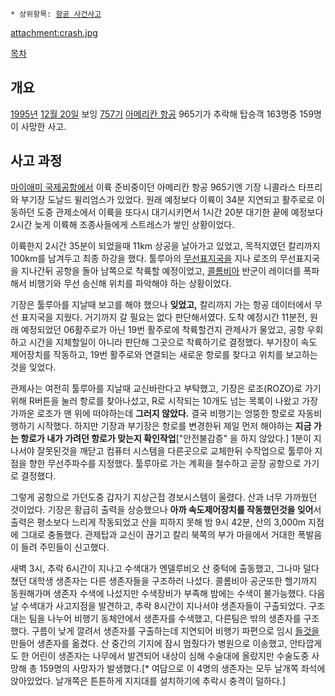  * 상위항목: [[항공 사건사고]]

attachment:crash.jpg

[[목차]]
== 개요 ==

[[1995년]] [[12월 20일]] 보잉 [[757]]기 [[아메리칸 항공]] 965기가 추락해 탑승객 163명중 159명이 사망한 사고.

== 사고 과정 ==

[[마이애미 국제공항]]에서 이륙 준비중이던 아메리칸 항공 965기엔 기장 니콜라스 타프리와 부기장 도날드 윌리엄스가 있었다. 원래 예정보다 이륙이 34분 지연되고 활주로로 이동하던 도중 관제소에서 이륙을 또다시 대기시키면서 1시간 20분 대기한 끝에 예정보다 2시간 늦게 이륙해 조종사들에게 스트레스가 쌓인 상황이었다.

이륙한지 2시간 35분이 되었을때 11km 상공을 날아가고 있었고, 목적지였던 칼리까지 100km를 남겨두고 최종 하강을 했다. 툴루아의 [[무선표지국]]을 지나 로조의 무선표지국을 지나간뒤 공항을 돌아 남쪽으로 착륙할 예정이었고, [[콜롬비아]] 반군이 레이더를 폭파해서 비행기와 무선 송신해 위치를 파악해야 하는 상황이었다.

기장은 툴루아를 지날때 보고를 해야 했으나 '''잊었고,''' 칼리까지 가는 항공 데이터에서 무선 표지국을 지웠다. 거기까지 갈 필요는 없다 판단해서였다. 도착 예정시간 11분전, 원래 예정되었던 06활주로가 아닌 19번 활주로에 착륙할건지 관제사가 물었고, 공항 우회하고 시간을 지체할일이 아니라 판단해 그곳으로 착륙하기로 결정했다. 부기장이 속도 제어장치를 작동하고, 19번 활주로와 연결되는 새로운 항로를 찾다고 위치를 보고하는것을 잊었다.

관제사는 여전히 툴루아를 지날때 교신바란다고 부탁했고, 기장은 로조(ROZO)로 가기 위해 R버튼을 눌러 항로를 찾아나섰고, R로 시작되는 10개도 넘는 목록이 나왔고 가장 가까운 로조가 맨 위에 떠야하는데 '''그러지 않았다.''' 결국 비행기는 엉뚱한 항로로 자동비행하기 시작했다. 하지만 기장과 부기장은 항로를 변경한뒤 제일 먼저 해야하는 '''지금 가는 항로가 내가 가려던 항로가 맞는지 확인작업'''["안전불감증" 을 하지 않았다.] 1분이 지나서야 잘못된것을 깨닫고 컴퓨터 시스템을 다른곳으로 교체한뒤 수작업으로 툴루아 지점을 향한 무선주파수를 지정했다. 툴루아로 가는 계획을 철수하고 곧장 공항으로 가기로 결정했다.

그렇게 공항으로 가던도중 갑자기 지상근접 경보시스템이 울렸다. 산과 너무 가까웠던 것이었다. 기장은 황급히 출력을 상승했으나 '''아까 속도제어장치를 작동했던것을 잊어'''서 출력은 평소보다 느리게 작동되었고 산을 피하지 못해 밤 9시 42분, 산의 3,000m 지점에 그대로 충돌했다. 관제탑과 교신이 끊기고 칼리 북쪽의 부가 마을에서 거대한 폭발음이 들려 주민들이 신고했다.

새벽 3시, 추락 6시간이 지나고 수색대가 엔델루비오 산 중턱에 출동했고, 그나마 덜다쳤던 대학생 생존자는 다른 생존자들을 구조하러 나섰다. 콜롬비아 공군또한 헬기까지 동원해가며 생존자 수색에 나섰지만 수색장비가 부족해 밤에는 수색이 불가능했다. 다음날 수색대가 사고지점을 발견하고, 추락 8시간이 지나서야 생존자들이 구출되었다. 구조대는 팀을 나누어 비행기 동체안에서 생존자를 수색했고, 다른팀은 밖의 생존자를 구조했다. 구름이 낮게 깔려서 생존자를 구출하는데 지연되어 비행기 파편으로 임시 [[들것]]을 만들어 생존자를 옮겼다. 산 중간의 기지에 잠시 멈췄다가 병원으로 이송했고, 안타깝게도 한 어린이 생존자는 나무에서 발견되어 내상이 심해 수술대에 올랐지만 수술도중 사망해 총 159명의 사망자가 발생했다.[* 여담으로 이 4명의 생존자는 모두 날개쪽 좌석에 앉아있었다. 날개쪽은 튼튼하게 지지대를 설치하기에 추락시 충격이 덜하다.]


